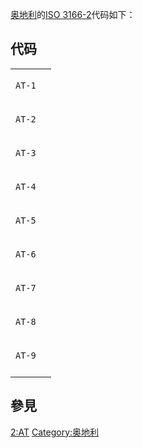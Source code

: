 {{noteTA
|G1=AT
}}
[[奥地利|奥地利]]的[[ISO_3166-2|ISO 3166-2]]代码如下：
== 代码 ==
{|
|<code>AT-1</code>
|{{flag|Burgenland}}
|-
|<code>AT-2</code>
|{{Flag|Carinthia}}
|-
|<code>AT-3</code>
|{{flag|Lower Austria}}
|-
|<code>AT-4</code>
|{{flag|Upper Austria}}
|-
|<code>AT-5</code>
|{{flag|Salzburg}}
|-
|<code>AT-6</code>
|{{flag|Styria}}
|-
|<code>AT-7</code>
|{{flag|Tyrol}}
|-
|<code>AT-8</code>
|{{Flag|Vorarlberg}}
|-
|<code>AT-9</code>
|{{Flag|Vienna}}
|-
|}

==參見==

{{ISO 3166}}
[[Category:ISO_3166|2:AT]]
[[Category:奥地利|Category:奥地利]]